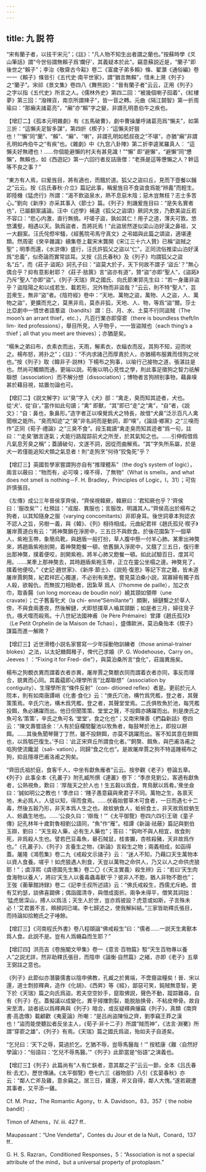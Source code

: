 ```yaml
---
---
---
```

title: 九 説 符
---




“宋有蘭子者，以技干宋元”；《註》：“凡人物不知生出者謂之蘭也。”按蘇時學《爻山筆話》謂“今世俗謂無賴子爲‘爛仔’，其義疑本於此”。竊意蘇説近是，“蘭子”即後世之“賴子”；李治《敬齋古今黈》卷二《富歲子弟多賴》條、翟灝《通俗編》卷一一《賴子》條皆引《五代史·南平世家》，謂“猶言無賴”，惜未上溯《列子》之“蘭子”。宋祁《景文集》卷四八《舞熊説》：“晉有蘭子者”云云，正用《列子》之字以指《五代史》所言之人。《儒林外史》第四二回：“被幾個喇子囮着”，《紅樓夢》第三回：“潑辣貨，南京所謂辣子”，皆一音之轉。元曲《隔江鬬智》第一折周瑜曰：“那癩夫諸葛亮”，“癩”亦“賴”字之變，非謂孔明患伯牛之疾也。

【增訂二】《孤本元明雜劇》有《五馬破曹》，劇中曹操屢呼諸葛亮爲“懶夫”，如第三折：“這懶夫足智多謀”，第四折《楔子》：“這懶夫好狠也！”“懶”同“蘭”、“賴”、“癩”、“喇”，非謂孔明如嵇叔夜之“不堪”，亦猶“癩”非謂孔明如冉伯牛之“有疾”也。《雜劇》中《九宫八卦陣》第二折李逵駡羅真人： “這懶夫好無禮也！……你個能避懶的村夫有甚見識！”“懶” 即“避懶”，“避懶”同“憊懶”，無賴也，如《西遊記》第一六回行者反詰唐僧：“老孫是這等憊懶之人？幹這等不良之事？”

“東方有人焉，曰爰旌目，將有適也，而餓於道。狐父之盜曰丘，見而下壺餐以餔之”云云。按《吕氏春秋·介立》篇記此事，稱爰旌目不食盜食爲能“辨義”而輕生。即陸機《猛虎行》所謂：“渴不飲盜泉水，熱不息惡木陰；惡木豈無枝？志士多苦心。”劉向《新序》亦采其事入《節士》篇。《列子》則譏爰旌目曰：“是失名實者也”，已屬翻案議論。汪中《述學》補遺《狐父之盜頌》厥詞大放，乃歎美盜丘若不容口：“悲心内激，直行無撓。吁嗟子盜，孰如其仁！用子之道，薄夫可敦。悠悠溝壑，相遇以天。孰爲盜者，吾將託焉！”此盜居然遂似梁山泊好漢之鼻祖，又一大翻案。汪氏侘傺牢騷，《經舊院弔馬守真文》之弔娼與此篇之頌盜，適堪連類。然周密《癸辛雜識》續集卷上載宋末龔開《宋江三十六人贊》已稱“盜賊之聖”；明季而還，《水滸傳》盛行，汪氏許狐父之盜以“仁”，正同流俗推梁山泊好漢爲“忠義”，似奇論而實常談耳。又按《吕氏春秋》及《列子》均謂狐父之盜名“丘”，而《莊子·盜跖》訶孔子曰：“盜莫大於子，天下何故不謂子 ‘盜丘’？”無心偶合乎？抑有意影射耶？《莊子·胠篋》言“盜亦有道”，贊“盜”亦即“聖人”，《盜跖》乃斥“聖人”亦即“盜”。《列子·天瑞》齊之國氏、向氏節東郭先生曰：“若一身庸非盜乎？盜陰陽之和以成若生、載若形，況外物而非盜哉？”云云，則不特“聖人”，芸芸衆生，無非“盜”者。《陰符經》卷中：“天地、萬物之盜，萬物、人之盜，人、萬物之盜”，更擴而充之，莫黑非烏，莫赤非狐，天地、人、物，等爲“盜”爾。莎士比亞劇中一憤世者語羣盜（bandits）謂：日、月、水、土莫不行同盜賊（The moon’s an arrant thief，etc.），凡百行業亦即穿窬（there is boundless theft/In lim- ited professions），舉目所見，人乎物乎，一一皆盜賊也（each thing’s a thief；all that you meet are thieves）；亦猶是矣。

“楊朱之弟曰布，衣素衣而出，天雨，解素衣，衣緇衣而反。其狗不知，迎而吠之。楊布怒，將扑之”；《註》：“不内求諸己而厚責於人，亦猶楊布服異而怪狗之吠也。”按《列子》取《韓非子·説林》下楊布之狗事，以喻行己接物之道，張湛註是也。然尚可觸類而通，更端以説。苟衡以明心見性之學，則此事足徵狗之智力祇解聯想（association）而不解分想（dissociation）；博物者言狗辨别事物，藉鼻嗅甚於藉目視，姑置勿論也可。

【增訂二】《説文解字》以“臭”字入《犬》部：“禽走，臭而知其迹者，犬也。從‘犬’、從‘自’。”當作如此句讀；“禽” 即獸，“其”即已“走”之“禽”，“自”者，《説文》：“自：鼻也，象鼻形。”造字者正以嗅覺爲犬之特長，故借“犬鼻”泛示百凡人禽聞根之能所。“臭而知迹”之“臭”非名詞而是動詞，即“嗅”，《論語·鄉黨》之“三嗅而作”正同《荀子·禮論》之“三臭不食”。段玉裁讀“禽走臭而知其迹者”爲一句，註曰：“‘走臭’猶言逐氣；犬能行路蹤踪前犬之所至，於其氣知之也。……引伸假借爲凡氣息芳臭之稱”；蓋讀破句，文遂不詞，因從而曲解焉。“其”字失所系屬，於是犬一若僅能追知犬類之氣息者！則“走狗烹”何待“狡兔死”乎？

【增訂三】英國哲學家嘗謂狗亦自有“推理體系”（the dog’s system of logic），兩言以蔽曰：“物而有，必可嗅；嗅不得，了無物”（What is smells，and what does not smell is nothing－F. H. Bradley，Principles of Logic，I，31）；可佐許慎張目。

《左傳》成公三年晉侯享齊侯，“齊侯視韓厥，韓厥曰：‘君知厥也乎？’齊侯曰：‘服改矣’”；杜預註：“戎服、異服也；言服改，明識其人。”齊侯高出於楊布之狗者，以其知隨身之服（varying concomitants）非即身耳。後世詞章本狗認衣不認人之旨，另樹一義，與《韓》、《列》相待相成。元曲紀君祥《趙氏孤兒·楔子》屠岸賈道白有云：“將神獒鎖在淨房中，三五日不與飲食。於後花園紮下一個草人，紫袍玉帶，象簡烏靴，與趙盾一般打扮，草人腹中懸一付羊心肺。某牽出神獒來，將趙盾紫袍剖開，着神獒飽餐一頓，依舊鎖入淨房中，又餓了三五日，復行牽出那神獒，撲着便咬，剖開紫袍，將羊心肺又飽餐一頓。如此試驗百日，度其可用。……某牽上那神獒去，其時趙盾紫袍玉帶，正立在靈公坐榻之邊。神獒見了，撲着他便咬。”《史記·趙世家》、《新序·節士》、《説苑·復恩》等記下宫之難，皆未道屠岸賈飼獒，紀君祥匠心獨運，不必别有來歷。嘗見莫泊桑小説，寫寡婦有獨子爲人殺，欲報仇，而無拔刀相助者，因紮草 爲人（l’homme de paille），加之衣巾，取香腸（un long morceau de boudin noir）繞其頸如領帶（une cravate）；亡子舊畜牝犬（la chi- enne“Sémillante”）頗猘，婦鏈繫之於草人傍，不與食兩晝夜，然後解鏈，犬即怒撲草人嚙其頸斷；如是者三月，婦往覓子仇，嗾犬噬而殺焉。十八世紀法國神甫（le Père Prémaire）曾譯《趙氏孤兒》（Le Petit Orphelin de la Maison de Tchao），盛傳歐洲，莫泊桑殆本《楔子》謀篇而進一解歟？

【增訂三】近世滑稽小説名家嘗寫一少年採動物訓練者（those animal-trainer blokes）之法，以太妃糖餌稚子，俾代己求婚（P. G. Wodehouse，Carry on，Jeeves！：“Fixing it for Fred- die”），與莫泊桑所言“食化”，莊諧異施矣。

楊布之狗覩衣異而謂着衣者亦異，屠岸賈之獒覩衣同而謂着衣者亦同，事反而理合，貌異而心同。其義藴即心理學所言“比鄰聯想”（association by contiguity）、生理學所言“條件反射”（con- ditioned reflex）者是。更前於元人院本，則有如南唐譚峭《化書·食化》云：“庚氏穴池，構竹爲凭檻，登之者，其聲策策焉。辛氏穴池，構木爲凭檻，登之者，其聲堂堂焉。二氏俱牧魚於池，每凭檻投餌，魚必踴躍而出。他日但聞策策、堂堂之聲，不投餌亦踴躍而出。則是庚氏之魚可名‘策策’，辛氏之魚可名 ‘堂堂’，食之化也”；又南宋陳善《捫蝨新話》卷四云：“陳文壽嘗語余：‘人有於庭欄間鑿池以牧魚者，每鼓琴於池上，即投以餅餌。……其後魚聞琴聲丁丁然，雖不投餅餌，亦莫不跳躍而出。客不知其意在餅餌也，以爲瓠巴復生。’予曰：‘此正宋齊丘所謂食化者。’”飼獒、餌魚，與巴甫洛甫之啗狗使流饞涎（sali- vation），同歸“食之化也”。是故屠岸賈之狗不特遥踵楊布之狗，抑且隱導巴甫洛甫之狗矣。

“齊田氏祖於庭，食客千人，中坐有獻魚雁者”云云。按參觀《老子》卷論五章。《列子》此事全本《孔叢子》附孔臧所撰《連叢》卷下：“季彦見劉公，客適有獻魚者，公熟視魚，歎曰：‘厚哉天之於人也！生五穀以爲食，育鳥獸以爲肴。’衆坐僉曰：‘誠如明公之教也！’季彦曰：‘賤子愚意竊與衆君子不同。萬物之生，各禀天地，未必爲人，人徒以知，得而食焉。……伏羲始嘗草木可食者，一日而遇七十二毒，然後五穀乃形，非天本爲人生之也。故蚊蚋食人，蚯蚓食土，非天故爲蚊蚋生人、蚓蟲生地也。……’公良久曰：‘辯哉！’”《太平御覽》卷四六四引王瑱《童子傳》記孔林年十歲對魯相劉公語同，“魚”作“雁”。桓譚《新論·祛蔽》篇記與劉伯玉辯，劉曰：“天生殺人藥，必有生人藥也”；答曰：“鈎吻不與人相宜，故食則死，非爲殺人生也。譬若巴豆毒魚，礜石賊鼠，桂害獺，杏核殺豬，天非故爲作也。”《孔叢子》、《列子》言養生之物，《新論》言殺生之物；兩義相成，如函得蓋。屠隆《鴻苞集》卷二九《戒殺文示諸子》云： “迷人不知，乃藉口天生萬物本以資人食養。嗟乎！如虎狼遇人則食，天豈以萬物之命供人，乃又以人之命供虎狼耶！”；虞淳熙《虞德園先生集》卷二〇《〈天主實義〉殺生辨》云：“若曰‘天生肉食海物以養人’，將曰‘天生人以養毒蟲毒獸’乎？彼非人不飽，猶人非物不飽也”；王弢《蘅華館詩録》卷二《記李壬叔所述語》云：“佛氏戒殺生，西儒尤斥絶。昔有艾約瑟，談佛喜闢佛；偶詣國清寺，與僧成面折。兩争未得平，僧笑其詞拙： ‘猛虎居深山，搏人以爲活；天生人於世，豈亦爲彼設？虎意或如斯，子言殊未必！’艾君置不言，頰頳詞已竭。李七歸述之，使我解糾結。”三家皆助釋氏張目，而持論如拾鮑氏之子唾餘。

【增訂三】《河南程氏外書》卷八程頤論“佛戒殺生”曰：“儒者……一説天生禽獸本爲人食。此説不是。豈有人爲蟣蝨而生耶？”

【增訂四】洪亮吉《卷施閣文甲集》卷一《意言·百物篇》駁“天生百物專以養人”之説尤詳，然非助釋氏張目，而陰申《論衡·自然篇》之緒，亦即《老子》五章王弼註之意也。

《列子》此節似亦潛襲儒書以陰申佛教，孔臧之於異端，不啻齎盜糧矣！晉、宋以還，道士剽掠釋典，造作《化胡》、《西昇》等《經》，鄙惡可笑，鈍賊無意智，更下於《天瑞》篇之向氏爲盜。若夫空空妙手，竄取佛説，聲色不動，蹤踪難尋，自有《列子》在。蓋擬議以成變化，異乎撏撦割裂，能脱胎换骨，不粘皮帶骨。故自宋至清，談者祇以爲釋典與《列子》暗合，或反疑釋典攘竊《列子》，真類《南齊書·高逸傳》載顧歡《夷夏論》所嘲：“是吕尚盜陳恒之齊，劉季竊王莽之漢也！”盜而能使聽訟者反坐主人，《荀子·非十二子》所謂“賊而神”，《法言·淵騫》所謂“穿窬之雄”，《列子》有焉。《天瑞》篇之國氏爲盜，殆如夫子自道矣。

“乞兒曰：‘天下之辱，莫過於乞。乞猶不辱，豈辱馬醫哉！’” 按嵇康《難〈自然好學論〉》：“俗語曰：‘乞兒不辱馬醫。’”《列子》此節當是“俗語”之演義也。

【增訂三】《列子》此篇尚有“人有亡鈇者，意其鄰之子”云云一節，全本《吕氏春秋·去尤》，歷世傳誦。《太平御覽》卷七六三《器物部》八引《玄晏春秋》亦云：“鄰人亡斧及雞，意余竊之。居三日，雞還，斧又自得，鄰人大愧。”遂若親遭其事者，又平添一雞。

Cf. M. Praz，The Romantic Agony，tr. A. Davidson，83，357（ the nobie bandit）.

Timon of Athens，IV. iii. 427 ff..

Maupassant：“Une Vendetta”，Contes du Jour et de la Nuit，Conard，137 ff..

G. H. S. Razran，Conditioned Responses，5：“Association is not a special attribute of the mind，but a universal property of protoplasm.”